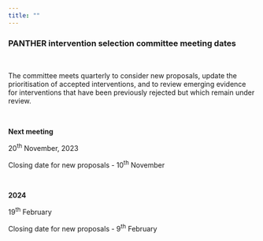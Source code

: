 ```yaml
---
title: ""
---
```


### PANTHER intervention selection committee meeting dates

<br />

The committee meets quarterly to consider new proposals, update the prioritisation of accepted interventions, and to review emerging evidence for interventions that have been previously rejected but which remain under review.

<br />

**Next meeting**

20^th^ November, 2023

Closing date for new proposals - 10^th^ November

<br />

**2024**

19^th^ February

Closing date for new proposals - 9^th^ February

